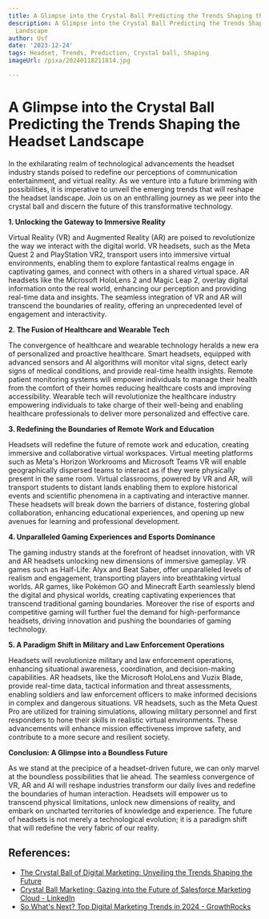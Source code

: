 ```yaml
---
title: A Glimpse into the Crystal Ball Predicting the Trends Shaping the Headset Landscape
description: A Glimpse into the Crystal Ball Predicting the Trends Shaping the Headset
  Landscape
author: Usf
date: '2023-12-24'
tags: Headset, Trends, Prediction, Crystal ball, Shaping
imageUrl: /pixa/20240118211814.jpg

---
```

# A Glimpse into  the Crystal Ball Predicting the Trends Shaping the Headset Landscape

In the  exhilarating realm of technological advancements the  headset industry stands poised to redefine our perceptions of communication entertainment, and virtual reality. As we  venture into a  future brimming  with possibilities, it is  imperative to unveil the emerging trends that will reshape the headset landscape. Join us on an enthralling journey as we peer into the crystal ball and discern the future of this transformative technology.

**1. Unlocking  the Gateway to Immersive Reality**

Virtual Reality (VR) and Augmented Reality (AR) are poised to revolutionize the way we interact with the digital world. VR headsets, such as the Meta Quest 2 and PlayStation VR2, transport users into immersive virtual environments, enabling them to  explore fantastical realms engage in captivating games, and connect with others in a shared virtual space. AR headsets like the Microsoft HoloLens 2 and Magic Leap 2, overlay digital  information onto the real world, enhancing our perception and providing real-time data and insights. The seamless integration of VR and  AR will transcend the boundaries of reality, offering an unprecedented level of engagement and  interactivity.

**2. The Fusion  of Healthcare  and Wearable Tech**

The convergence  of  healthcare and wearable technology heralds a new era of personalized and proactive healthcare. Smart headsets, equipped with advanced sensors and AI  algorithms will monitor vital signs, detect early signs of medical conditions,  and provide real-time health insights. Remote patient  monitoring systems will empower individuals to manage their health  from  the comfort of their  homes reducing healthcare costs and improving accessibility. Wearable tech will revolutionize the healthcare  industry empowering individuals to  take  charge of their well-being and enabling healthcare professionals  to deliver more personalized and effective care.

**3. Redefining the  Boundaries of Remote Work and Education**

Headsets will redefine the  future of remote work and education, creating immersive and  collaborative virtual  workspaces. Virtual  meeting platforms such as Meta's Horizon Workrooms and Microsoft  Teams VR will enable geographically dispersed teams  to  interact as if they were physically present in the same room. Virtual classrooms, powered  by VR  and AR,  will transport students to distant lands enabling them to explore historical events and scientific phenomena in a captivating and interactive manner. These headsets will break down  the barriers  of distance, fostering global collaboration, enhancing educational experiences, and opening up  new avenues for learning and professional  development.

**4. Unparalleled Gaming Experiences and Esports Dominance**

The gaming industry stands at the forefront of  headset innovation, with VR and AR headsets unlocking new dimensions of immersive gameplay. VR games such  as Half-Life: Alyx  and Beat Saber, offer unparalleled levels of realism and engagement, transporting players into breathtaking virtual worlds. AR games, like Pokémon GO and Minecraft Earth seamlessly blend  the digital and physical worlds, creating  captivating experiences  that  transcend traditional gaming boundaries. Moreover the rise of esports and competitive gaming will further fuel the demand for high-performance headsets, driving innovation and pushing  the boundaries of  gaming technology.

**5. A Paradigm Shift in Military  and Law Enforcement Operations**

Headsets will revolutionize military and law enforcement  operations, enhancing situational awareness, coordination,  and decision-making capabilities. AR headsets, like  the Microsoft HoloLens and Vuzix  Blade, provide real-time data, tactical information and threat assessments, enabling soldiers and law enforcement officers to make informed decisions in complex and dangerous  situations.  VR headsets, such as the Meta Quest Pro are utilized for training simulations, allowing military personnel and first responders to hone their skills in realistic virtual environments. These advancements will  enhance mission effectiveness improve safety, and contribute to a more secure and resilient society.

**Conclusion: A Glimpse into a Boundless Future**

As we stand at the precipice of a headset-driven future, we can  only marvel at the boundless possibilities that lie ahead. The seamless convergence of  VR,  AR and AI will reshape industries  transform our daily lives and redefine the boundaries of human interaction. Headsets will empower us to  transcend physical limitations, unlock new dimensions of reality, and embark on uncharted territories of knowledge and experience. The future of headsets is not  merely a technological evolution; it is a  paradigm shift  that will redefine  the very fabric of our reality.

## References:
- [The Crystal Ball of Digital Marketing: Unveiling the Trends Shaping the Future](https://www.zerobreak.io/post/the-future-of-digital-marketing)
- [Crystal Ball Marketing: Gazing into the Future of Salesforce Marketing Cloud - LinkedIn](https://www.linkedin.com/pulse/crystal-ball-marketing-gazing-future-salesforce-w3tbe?trk=article-ssr-frontend-pulse_more-articles_related-content-card)
- [So What's Next? Top Digital Marketing Trends in 2024 - GrowthRocks](https://growthrocks.com/blog/digital-marketing-trends/)
